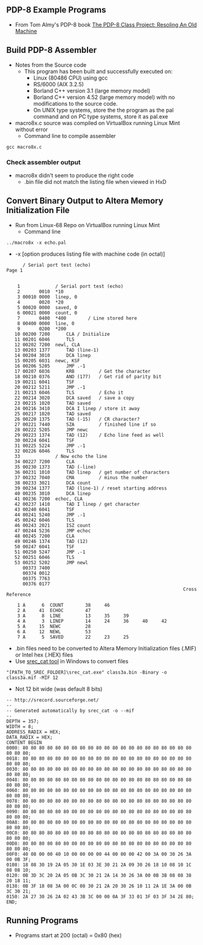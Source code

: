 == PDP-8 Example Programs ==

* From Tom Almy's PDP-8 book [https://www.amazon.com/PDP-8-Class-Project-Resoling-Machine-ebook/dp/B07KY5RCJ7/ref=sr_1_1?dchild=1&keywords=tom+almy+pdp-8&qid=1615991822&sr=8-1 The PDP-8 Class Project: Resoling An Old Machine]

== Build PDP-8 Assembler ==

* Notes from the Source code
** This program has been built and successfully executed on:
*** Linux (80486 CPU) using gcc
*** RS/6000 (AIX 3.2.5)
*** Borland C++ version 3.1 (large memory model)
*** Borland C++ version 4.52 (large memory model) with no modifications to the source code.
*** On UNIX type systems, store the the program as the pal command and on PC type systems, store it as pal.exe
* macro8x.c source was compiled on VirtualBox running Linux Mint without error
** Command line to compile assembler

<pre>
gcc macro8x.c
</pre>

=== Check assembler output ===

* macro8x didn't seem to produce the right code
** .bin file did not match the listing file when viewed in HxD

== Convert Binary Output to Altera Memory Initialization File ==

* Run from Linux-68 Repo on VirtualBox running Linux Mint
** Command line

<pre>
../macro8x -x echo.pal

</pre>

* -x [option produces listing file with machine code (in octal)]

<pre>
      / Serial port test (echo)                                           Page 1


    1             / Serial port test (echo)
    2       0010  *10
    3 00010 0000  linep, 0
    4       0020  *20
    5 00020 0000  saved, 0
    6 00021 0000  count, 0
    7       0400  *400        / Line stored here
    8 00400 0000  line, 0
    9       0200  *200
   10 00200 7200      CLA / Initialize
   11 00201 6046      TLS
   12 00202 7200  newl, CLA
   13 00203 1377      TAD (line-1)
   14 00204 3010      DCA linep
   15 00205 6031  newc, KSF
   16 00206 5205      JMP .-1
   17 00207 6036      KRB         / Get the character
   18 00210 0376      AND (177)   / Get rid of parity bit
   19 00211 6041      TSF
   20 00212 5211      JMP .-1
   21 00213 6046      TLS         / Echo it
   22 00214 3020      DCA saved   / save a copy
   23 00215 1020      TAD saved
   24 00216 3410      DCA I linep / store it away
   25 00217 1020      TAD saved
   26 00220 1375      TAD (-15)   / CR character?
   27 00221 7440      SZA         / finished line if so
   28 00222 5205      JMP newc
   29 00223 1374      TAD (12)    / Echo line feed as well
   30 00224 6041      TSF
   31 00225 5224      JMP .-1
   32 00226 6046      TLS
   33             / Now echo the line
   34 00227 7200      CLA
   35 00230 1373      TAD (-line)
   36 00231 1010      TAD linep   / get number of characters
   37 00232 7040      CMA         / minus the number
   38 00233 3021      DCA count
   39 00234 1377      TAD (line-1) / reset starting address
   40 00235 3010      DCA linep
   41 00236 7200  echoc, CLA
   42 00237 1410      TAD I linep / get character
   43 00240 6041      TSF
   44 00241 5240      JMP .-1
   45 00242 6046      TLS
   46 00243 2021      ISZ count
   47 00244 5236      JMP echoc
   48 00245 7200      CLA
   49 00246 1374      TAD (12)
   50 00247 6041      TSF
   51 00250 5247      JMP .-1
   52 00251 6046      TLS
   53 00252 5202      JMP newl
      00373 7400
      00374 0012
      00375 7763
      00376 0177
                                                                 Cross Reference

    1 A      6  COUNT        38     46
    2 A     41  ECHOC        47
    3 A      8  LINE         13     35     39
    4 A      3  LINEP        14     24     36     40     42
    5 A     15  NEWC         28
    6 A     12  NEWL         53
    7 A      5  SAVED        22     23     25
</pre>

* .bin files need to be converted to Altera Memory Initialization files (.MIF) or Intel hex (.HEX) files
* Use [https://github.com/douggilliland/Retro-Computers/tree/master/PC%20Tools/srecord srec_cat tool] in Windows to convert files

<pre>
"[PATH_TO_SREC_FOLDER]\srec_cat.exe" class3a.bin -Binary -o class3a.mif -MIF 12

</pre>

* Not 12 bit wide (was default 8 bits)

<pre>
-- http://srecord.sourceforge.net/
--
-- Generated automatically by srec_cat -o --mif
--
DEPTH = 357;
WIDTH = 8;
ADDRESS_RADIX = HEX;
DATA_RADIX = HEX;
CONTENT BEGIN
0000: 80 80 80 80 80 80 80 80 80 80 80 80 80 80 80 80 80 80 80 80 80 80 80 80;
0018: 80 80 80 80 80 80 80 80 80 80 80 80 80 80 80 80 80 80 80 80 80 80 80 80;
0030: 80 80 80 80 80 80 80 80 80 80 80 80 80 80 80 80 80 80 80 80 80 80 80 80;
0048: 80 80 80 80 80 80 80 80 80 80 80 80 80 80 80 80 80 80 80 80 80 80 80 80;
0060: 80 80 80 80 80 80 80 80 80 80 80 80 80 80 80 80 80 80 80 80 80 80 80 80;
0078: 80 80 80 80 80 80 80 80 80 80 80 80 80 80 80 80 80 80 80 80 80 80 80 80;
0090: 80 80 80 80 80 80 80 80 80 80 80 80 80 80 80 80 80 80 80 80 80 80 80 80;
00A8: 80 80 80 80 80 80 80 80 80 80 80 80 80 80 80 80 80 80 80 80 80 80 80 80;
00C0: 80 80 80 80 80 80 80 80 80 80 80 80 80 80 80 80 80 80 80 80 80 80 80 80;
00D8: 80 80 80 80 80 80 80 80 80 80 80 80 80 80 80 80 80 80 80 80 80 80 80 80;
00F0: 40 08 00 00 40 10 00 00 00 00 44 00 00 00 42 00 3A 00 30 26 3A 00 0B 3F;
0108: 18 08 30 19 2A 05 30 1E 03 3E 30 21 2A 09 30 26 18 10 08 10 1C 08 08 10;
0120: 0B 3D 3C 20 2A 05 0B 3C 30 21 2A 14 30 26 3A 00 0B 3B 08 08 38 20 18 11;
0138: 0B 3F 18 08 3A 00 0C 08 30 21 2A 20 30 26 10 11 2A 1E 3A 00 0B 3C 30 21;
0150: 2A 27 30 26 2A 02 43 3B 3C 00 00 0A 3F 33 01 3F 03 3F 34 2E 80;
END;
</pre>

== Running Programs ==

* Programs start at 200 (octal) = 0x80 (hex)
